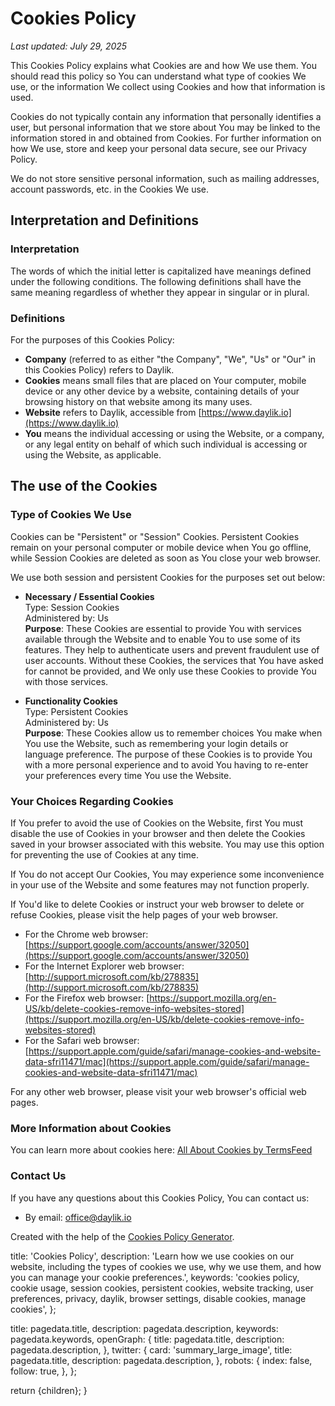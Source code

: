 
# Cookies Policy

_Last updated: July 29, 2025_

This Cookies Policy explains what Cookies are and how We use them. You should read this policy so You can understand what type of cookies We use, or the information We collect using Cookies and how that information is used.

Cookies do not typically contain any information that personally identifies a user, but personal information that we store about You may be linked to the information stored in and obtained from Cookies. For further information on how We use, store and keep your personal data secure, see our Privacy Policy.

We do not store sensitive personal information, such as mailing addresses, account passwords, etc. in the Cookies We use.

## Interpretation and Definitions

### Interpretation

The words of which the initial letter is capitalized have meanings defined under the following conditions. The following definitions shall have the same meaning regardless of whether they appear in singular or in plural.

### Definitions

For the purposes of this Cookies Policy:

- **Company** (referred to as either "the Company", "We", "Us" or "Our" in this Cookies Policy) refers to Daylik.
- **Cookies** means small files that are placed on Your computer, mobile device or any other device by a website, containing details of your browsing history on that website among its many uses.
- **Website** refers to Daylik, accessible from [https://www.daylik.io](https://www.daylik.io)
- **You** means the individual accessing or using the Website, or a company, or any legal entity on behalf of which such individual is accessing or using the Website, as applicable.

## The use of the Cookies

### Type of Cookies We Use

Cookies can be "Persistent" or "Session" Cookies. Persistent Cookies remain on your personal computer or mobile device when You go offline, while Session Cookies are deleted as soon as You close your web browser.

We use both session and persistent Cookies for the purposes set out below:

- **Necessary / Essential Cookies**  
  Type: Session Cookies  
  Administered by: Us  
  **Purpose**: These Cookies are essential to provide You with services available through the Website and to enable You to use some of its features. They help to authenticate users and prevent fraudulent use of user accounts. Without these Cookies, the services that You have asked for cannot be provided, and We only use these Cookies to provide You with those services.

- **Functionality Cookies**  
  Type: Persistent Cookies  
  Administered by: Us  
  **Purpose**: These Cookies allow us to remember choices You make when You use the Website, such as remembering your login details or language preference. The purpose of these Cookies is to provide You with a more personal experience and to avoid You having to re-enter your preferences every time You use the Website.

### Your Choices Regarding Cookies

If You prefer to avoid the use of Cookies on the Website, first You must disable the use of Cookies in your browser and then delete the Cookies saved in your browser associated with this website. You may use this option for preventing the use of Cookies at any time.

If You do not accept Our Cookies, You may experience some inconvenience in your use of the Website and some features may not function properly.

If You'd like to delete Cookies or instruct your web browser to delete or refuse Cookies, please visit the help pages of your web browser.

- For the Chrome web browser: [https://support.google.com/accounts/answer/32050](https://support.google.com/accounts/answer/32050)
- For the Internet Explorer web browser: [http://support.microsoft.com/kb/278835](http://support.microsoft.com/kb/278835)
- For the Firefox web browser: [https://support.mozilla.org/en-US/kb/delete-cookies-remove-info-websites-stored](https://support.mozilla.org/en-US/kb/delete-cookies-remove-info-websites-stored)
- For the Safari web browser: [https://support.apple.com/guide/safari/manage-cookies-and-website-data-sfri11471/mac](https://support.apple.com/guide/safari/manage-cookies-and-website-data-sfri11471/mac)

For any other web browser, please visit your web browser's official web pages.

### More Information about Cookies

You can learn more about cookies here: [All About Cookies by TermsFeed](https://www.termsfeed.com/blog/cookies/)

### Contact Us

If you have any questions about this Cookies Policy, You can contact us:

- By email: [office@daylik.io](mailto:office@daylik.io)

Created with the help of the [Cookies Policy Generator](https://www.termsfeed.com/cookies-policy-generator/).

  title: 'Cookies Policy',
  description:
    'Learn how we use cookies on our website, including the types of cookies we use, why we use them, and how you can manage your cookie preferences.',
  keywords:
    'cookies policy, cookie usage, session cookies, persistent cookies, website tracking, user preferences, privacy, daylik, browser settings, disable cookies, manage cookies',
};

  title: pagedata.title,
  description: pagedata.description,
  keywords: pagedata.keywords,
  openGraph: {
    title: pagedata.title,
    description: pagedata.description,
  },
  twitter: {
    card: 'summary_large_image',
    title: pagedata.title,
    description: pagedata.description,
  },
  robots: {
    index: false,
    follow: true,
  },
};

  return <MdxLayout>{children}</MdxLayout>;
}
